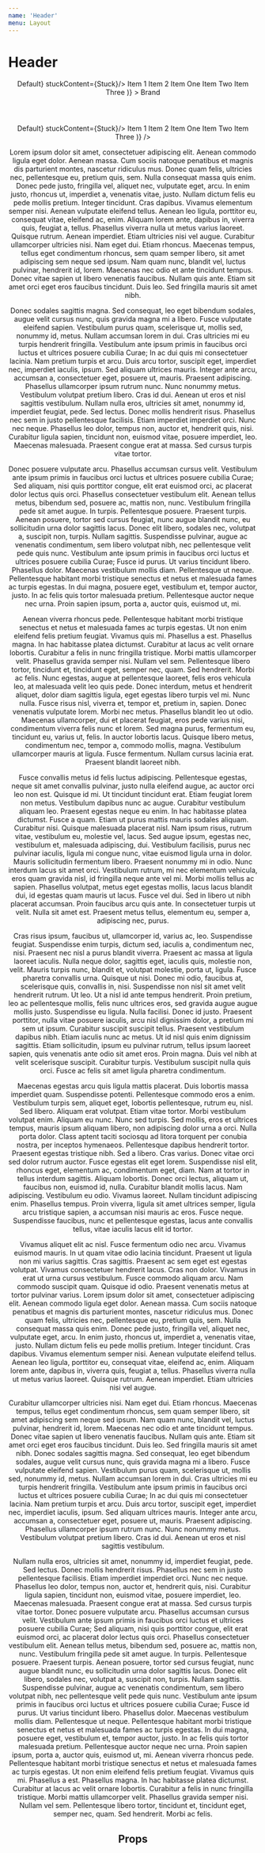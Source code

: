 ```yaml
---
name: 'Header'
menu: Layout
---
```




# Header

<LayoutDemo variant="dark">
  <Header 
    variant="dark"
    sticky={true}
    navItems={(
      <React.Fragment>
        <NavItemSticky variant="light" content={<span>Default</span>} stuckContent={<span>Stuck</span>}/>
        <NavItem href="#" variant="light">Item 1</NavItem>
        <NavItem href="#" variant="light">Item 2</NavItem>
        <NavItemMenu content="Nav Item Menu" variant="light">
          <NavItem href="#">Item One</NavItem>
          <NavItem href="#">Item Two</NavItem>
          <NavItem href="#">Item Three</NavItem>
        </NavItemMenu>
      </React.Fragment>
    )}
  >
    <NavItem href="#">Brand</NavItem>
  </Header>
  <Header 
    variant="primary"
    sticky={true}
    navItems={(
      <React.Fragment>
        <NavItemSticky variant="light" content={<span>Default</span>} stuckContent={<span>Stuck</span>}/>
        <NavItem href="#" variant="light">Item 1</NavItem>
        <NavItem href="#" variant="light">Item 2</NavItem>
        <NavItemMenu content="Nav Item Menu" variant="light">
          <NavItem href="#">Item One</NavItem>
          <NavItem href="#">Item Two</NavItem>
          <NavItem href="#">Item Three</NavItem>
        </NavItemMenu>
      </React.Fragment>
    )}
  />
  <Section variant="background">
    <p>
      Lorem ipsum dolor sit amet, consectetuer adipiscing elit. Aenean commodo ligula eget dolor. Aenean massa. Cum
      sociis natoque penatibus et magnis dis parturient montes, nascetur ridiculus mus. Donec quam felis, ultricies
      nec, pellentesque eu, pretium quis, sem. Nulla consequat massa quis enim. Donec pede justo, fringilla vel,
      aliquet nec, vulputate eget, arcu. In enim justo, rhoncus ut, imperdiet a, venenatis vitae, justo. Nullam dictum
      felis eu pede mollis pretium. Integer tincidunt. Cras dapibus. Vivamus elementum semper nisi. Aenean vulputate
      eleifend tellus. Aenean leo ligula, porttitor eu, consequat vitae, eleifend ac, enim. Aliquam lorem ante,
      dapibus in, viverra quis, feugiat a, tellus. Phasellus viverra nulla ut metus varius laoreet. Quisque rutrum.
      Aenean imperdiet. Etiam ultricies nisi vel augue. Curabitur ullamcorper ultricies nisi. Nam eget dui. Etiam
      rhoncus. Maecenas tempus, tellus eget condimentum rhoncus, sem quam semper libero, sit amet adipiscing sem neque
      sed ipsum. Nam quam nunc, blandit vel, luctus pulvinar, hendrerit id, lorem. Maecenas nec odio et ante tincidunt
      tempus. Donec vitae sapien ut libero venenatis faucibus. Nullam quis ante. Etiam sit amet orci eget eros
      faucibus tincidunt. Duis leo. Sed fringilla mauris sit amet nibh.
    </p>
    <p>
      Donec sodales sagittis magna. Sed consequat, leo eget bibendum sodales, augue velit cursus nunc, quis gravida
      magna mi a libero. Fusce vulputate eleifend sapien. Vestibulum purus quam, scelerisque ut, mollis sed, nonummy
      id, metus. Nullam accumsan lorem in dui. Cras ultricies mi eu turpis hendrerit fringilla. Vestibulum ante ipsum
      primis in faucibus orci luctus et ultrices posuere cubilia Curae; In ac dui quis mi consectetuer lacinia. Nam
      pretium turpis et arcu. Duis arcu tortor, suscipit eget, imperdiet nec, imperdiet iaculis, ipsum. Sed aliquam
      ultrices mauris. Integer ante arcu, accumsan a, consectetuer eget, posuere ut, mauris. Praesent adipiscing.
      Phasellus ullamcorper ipsum rutrum nunc. Nunc nonummy metus. Vestibulum volutpat pretium libero. Cras id dui.
      Aenean ut eros et nisl sagittis vestibulum. Nullam nulla eros, ultricies sit amet, nonummy id, imperdiet
      feugiat, pede. Sed lectus. Donec mollis hendrerit risus. Phasellus nec sem in justo pellentesque facilisis.
      Etiam imperdiet imperdiet orci. Nunc nec neque. Phasellus leo dolor, tempus non, auctor et, hendrerit quis,
      nisi. Curabitur ligula sapien, tincidunt non, euismod vitae, posuere imperdiet, leo. Maecenas malesuada.
      Praesent congue erat at massa. Sed cursus turpis vitae tortor.
    </p>
    <p>
      Donec posuere vulputate arcu. Phasellus accumsan cursus velit. Vestibulum ante ipsum primis in faucibus orci
      luctus et ultrices posuere cubilia Curae; Sed aliquam, nisi quis porttitor congue, elit erat euismod orci, ac
      placerat dolor lectus quis orci. Phasellus consectetuer vestibulum elit. Aenean tellus metus, bibendum sed,
      posuere ac, mattis non, nunc. Vestibulum fringilla pede sit amet augue. In turpis. Pellentesque posuere.
      Praesent turpis. Aenean posuere, tortor sed cursus feugiat, nunc augue blandit nunc, eu sollicitudin urna dolor
      sagittis lacus. Donec elit libero, sodales nec, volutpat a, suscipit non, turpis. Nullam sagittis. Suspendisse
      pulvinar, augue ac venenatis condimentum, sem libero volutpat nibh, nec pellentesque velit pede quis nunc.
      Vestibulum ante ipsum primis in faucibus orci luctus et ultrices posuere cubilia Curae; Fusce id purus. Ut
      varius tincidunt libero. Phasellus dolor. Maecenas vestibulum mollis diam. Pellentesque ut neque. Pellentesque
      habitant morbi tristique senectus et netus et malesuada fames ac turpis egestas. In dui magna, posuere eget,
      vestibulum et, tempor auctor, justo. In ac felis quis tortor malesuada pretium. Pellentesque auctor neque nec
      urna. Proin sapien ipsum, porta a, auctor quis, euismod ut, mi.
    </p>
    <p>
      Aenean viverra rhoncus pede. Pellentesque habitant morbi tristique senectus et netus et malesuada fames ac
      turpis egestas. Ut non enim eleifend felis pretium feugiat. Vivamus quis mi. Phasellus a est. Phasellus magna.
      In hac habitasse platea dictumst. Curabitur at lacus ac velit ornare lobortis. Curabitur a felis in nunc
      fringilla tristique. Morbi mattis ullamcorper velit. Phasellus gravida semper nisi. Nullam vel sem. Pellentesque
      libero tortor, tincidunt et, tincidunt eget, semper nec, quam. Sed hendrerit. Morbi ac felis. Nunc egestas,
      augue at pellentesque laoreet, felis eros vehicula leo, at malesuada velit leo quis pede. Donec interdum, metus
      et hendrerit aliquet, dolor diam sagittis ligula, eget egestas libero turpis vel mi. Nunc nulla. Fusce risus
      nisl, viverra et, tempor et, pretium in, sapien. Donec venenatis vulputate lorem. Morbi nec metus. Phasellus
      blandit leo ut odio. Maecenas ullamcorper, dui et placerat feugiat, eros pede varius nisi, condimentum viverra
      felis nunc et lorem. Sed magna purus, fermentum eu, tincidunt eu, varius ut, felis. In auctor lobortis lacus.
      Quisque libero metus, condimentum nec, tempor a, commodo mollis, magna. Vestibulum ullamcorper mauris at ligula.
      Fusce fermentum. Nullam cursus lacinia erat. Praesent blandit laoreet nibh.
    </p>
    <p>
      Fusce convallis metus id felis luctus adipiscing. Pellentesque egestas, neque sit amet convallis pulvinar, justo
      nulla eleifend augue, ac auctor orci leo non est. Quisque id mi. Ut tincidunt tincidunt erat. Etiam feugiat
      lorem non metus. Vestibulum dapibus nunc ac augue. Curabitur vestibulum aliquam leo. Praesent egestas neque eu
      enim. In hac habitasse platea dictumst. Fusce a quam. Etiam ut purus mattis mauris sodales aliquam. Curabitur
      nisi. Quisque malesuada placerat nisl. Nam ipsum risus, rutrum vitae, vestibulum eu, molestie vel, lacus. Sed
      augue ipsum, egestas nec, vestibulum et, malesuada adipiscing, dui. Vestibulum facilisis, purus nec pulvinar
      iaculis, ligula mi congue nunc, vitae euismod ligula urna in dolor. Mauris sollicitudin fermentum libero.
      Praesent nonummy mi in odio. Nunc interdum lacus sit amet orci. Vestibulum rutrum, mi nec elementum vehicula,
      eros quam gravida nisl, id fringilla neque ante vel mi. Morbi mollis tellus ac sapien. Phasellus volutpat, metus
      eget egestas mollis, lacus lacus blandit dui, id egestas quam mauris ut lacus. Fusce vel dui. Sed in libero ut
      nibh placerat accumsan. Proin faucibus arcu quis ante. In consectetuer turpis ut velit. Nulla sit amet est.
      Praesent metus tellus, elementum eu, semper a, adipiscing nec, purus.
    </p>
    <p>
      Cras risus ipsum, faucibus ut, ullamcorper id, varius ac, leo. Suspendisse feugiat. Suspendisse enim turpis,
      dictum sed, iaculis a, condimentum nec, nisi. Praesent nec nisl a purus blandit viverra. Praesent ac massa at
      ligula laoreet iaculis. Nulla neque dolor, sagittis eget, iaculis quis, molestie non, velit. Mauris turpis nunc,
      blandit et, volutpat molestie, porta ut, ligula. Fusce pharetra convallis urna. Quisque ut nisi. Donec mi odio,
      faucibus at, scelerisque quis, convallis in, nisi. Suspendisse non nisl sit amet velit hendrerit rutrum. Ut leo.
      Ut a nisl id ante tempus hendrerit. Proin pretium, leo ac pellentesque mollis, felis nunc ultrices eros, sed
      gravida augue augue mollis justo. Suspendisse eu ligula. Nulla facilisi. Donec id justo. Praesent porttitor,
      nulla vitae posuere iaculis, arcu nisl dignissim dolor, a pretium mi sem ut ipsum. Curabitur suscipit suscipit
      tellus. Praesent vestibulum dapibus nibh. Etiam iaculis nunc ac metus. Ut id nisl quis enim dignissim sagittis.
      Etiam sollicitudin, ipsum eu pulvinar rutrum, tellus ipsum laoreet sapien, quis venenatis ante odio sit amet
      eros. Proin magna. Duis vel nibh at velit scelerisque suscipit. Curabitur turpis. Vestibulum suscipit nulla quis
      orci. Fusce ac felis sit amet ligula pharetra condimentum.
    </p>
    <p>
      Maecenas egestas arcu quis ligula mattis placerat. Duis lobortis massa imperdiet quam. Suspendisse potenti.
      Pellentesque commodo eros a enim. Vestibulum turpis sem, aliquet eget, lobortis pellentesque, rutrum eu, nisl.
      Sed libero. Aliquam erat volutpat. Etiam vitae tortor. Morbi vestibulum volutpat enim. Aliquam eu nunc. Nunc sed
      turpis. Sed mollis, eros et ultrices tempus, mauris ipsum aliquam libero, non adipiscing dolor urna a orci.
      Nulla porta dolor. Class aptent taciti sociosqu ad litora torquent per conubia nostra, per inceptos hymenaeos.
      Pellentesque dapibus hendrerit tortor. Praesent egestas tristique nibh. Sed a libero. Cras varius. Donec vitae
      orci sed dolor rutrum auctor. Fusce egestas elit eget lorem. Suspendisse nisl elit, rhoncus eget, elementum ac,
      condimentum eget, diam. Nam at tortor in tellus interdum sagittis. Aliquam lobortis. Donec orci lectus, aliquam
      ut, faucibus non, euismod id, nulla. Curabitur blandit mollis lacus. Nam adipiscing. Vestibulum eu odio. Vivamus
      laoreet. Nullam tincidunt adipiscing enim. Phasellus tempus. Proin viverra, ligula sit amet ultrices semper,
      ligula arcu tristique sapien, a accumsan nisi mauris ac eros. Fusce neque. Suspendisse faucibus, nunc et
      pellentesque egestas, lacus ante convallis tellus, vitae iaculis lacus elit id tortor.
    </p>
    <p>
      Vivamus aliquet elit ac nisl. Fusce fermentum odio nec arcu. Vivamus euismod mauris. In ut quam vitae odio
      lacinia tincidunt. Praesent ut ligula non mi varius sagittis. Cras sagittis. Praesent ac sem eget est egestas
      volutpat. Vivamus consectetuer hendrerit lacus. Cras non dolor. Vivamus in erat ut urna cursus vestibulum. Fusce
      commodo aliquam arcu. Nam commodo suscipit quam. Quisque id odio. Praesent venenatis metus at tortor pulvinar
      varius. Lorem ipsum dolor sit amet, consectetuer adipiscing elit. Aenean commodo ligula eget dolor. Aenean
      massa. Cum sociis natoque penatibus et magnis dis parturient montes, nascetur ridiculus mus. Donec quam felis,
      ultricies nec, pellentesque eu, pretium quis, sem. Nulla consequat massa quis enim. Donec pede justo, fringilla
      vel, aliquet nec, vulputate eget, arcu. In enim justo, rhoncus ut, imperdiet a, venenatis vitae, justo. Nullam
      dictum felis eu pede mollis pretium. Integer tincidunt. Cras dapibus. Vivamus elementum semper nisi. Aenean
      vulputate eleifend tellus. Aenean leo ligula, porttitor eu, consequat vitae, eleifend ac, enim. Aliquam lorem
      ante, dapibus in, viverra quis, feugiat a, tellus. Phasellus viverra nulla ut metus varius laoreet. Quisque
      rutrum. Aenean imperdiet. Etiam ultricies nisi vel augue.
    </p>
    <p>
      Curabitur ullamcorper ultricies nisi. Nam eget dui. Etiam rhoncus. Maecenas tempus, tellus eget condimentum
      rhoncus, sem quam semper libero, sit amet adipiscing sem neque sed ipsum. Nam quam nunc, blandit vel, luctus
      pulvinar, hendrerit id, lorem. Maecenas nec odio et ante tincidunt tempus. Donec vitae sapien ut libero
      venenatis faucibus. Nullam quis ante. Etiam sit amet orci eget eros faucibus tincidunt. Duis leo. Sed fringilla
      mauris sit amet nibh. Donec sodales sagittis magna. Sed consequat, leo eget bibendum sodales, augue velit cursus
      nunc, quis gravida magna mi a libero. Fusce vulputate eleifend sapien. Vestibulum purus quam, scelerisque ut,
      mollis sed, nonummy id, metus. Nullam accumsan lorem in dui. Cras ultricies mi eu turpis hendrerit fringilla.
      Vestibulum ante ipsum primis in faucibus orci luctus et ultrices posuere cubilia Curae; In ac dui quis mi
      consectetuer lacinia. Nam pretium turpis et arcu. Duis arcu tortor, suscipit eget, imperdiet nec, imperdiet
      iaculis, ipsum. Sed aliquam ultrices mauris. Integer ante arcu, accumsan a, consectetuer eget, posuere ut,
      mauris. Praesent adipiscing. Phasellus ullamcorper ipsum rutrum nunc. Nunc nonummy metus. Vestibulum volutpat
      pretium libero. Cras id dui. Aenean ut eros et nisl sagittis vestibulum.
    </p>
    <p>
      Nullam nulla eros, ultricies sit amet, nonummy id, imperdiet feugiat, pede. Sed lectus. Donec mollis hendrerit
      risus. Phasellus nec sem in justo pellentesque facilisis. Etiam imperdiet imperdiet orci. Nunc nec neque.
      Phasellus leo dolor, tempus non, auctor et, hendrerit quis, nisi. Curabitur ligula sapien, tincidunt non,
      euismod vitae, posuere imperdiet, leo. Maecenas malesuada. Praesent congue erat at massa. Sed cursus turpis
      vitae tortor. Donec posuere vulputate arcu. Phasellus accumsan cursus velit. Vestibulum ante ipsum primis in
      faucibus orci luctus et ultrices posuere cubilia Curae; Sed aliquam, nisi quis porttitor congue, elit erat
      euismod orci, ac placerat dolor lectus quis orci. Phasellus consectetuer vestibulum elit. Aenean tellus metus,
      bibendum sed, posuere ac, mattis non, nunc. Vestibulum fringilla pede sit amet augue. In turpis. Pellentesque
      posuere. Praesent turpis. Aenean posuere, tortor sed cursus feugiat, nunc augue blandit nunc, eu sollicitudin
      urna dolor sagittis lacus. Donec elit libero, sodales nec, volutpat a, suscipit non, turpis. Nullam sagittis.
      Suspendisse pulvinar, augue ac venenatis condimentum, sem libero volutpat nibh, nec pellentesque velit pede quis
      nunc. Vestibulum ante ipsum primis in faucibus orci luctus et ultrices posuere cubilia Curae; Fusce id purus. Ut
      varius tincidunt libero. Phasellus dolor. Maecenas vestibulum mollis diam. Pellentesque ut neque. Pellentesque
      habitant morbi tristique senectus et netus et malesuada fames ac turpis egestas. In dui magna, posuere eget,
      vestibulum et, tempor auctor, justo. In ac felis quis tortor malesuada pretium. Pellentesque auctor neque nec
      urna. Proin sapien ipsum, porta a, auctor quis, euismod ut, mi. Aenean viverra rhoncus pede. Pellentesque
      habitant morbi tristique senectus et netus et malesuada fames ac turpis egestas. Ut non enim eleifend felis
      pretium feugiat. Vivamus quis mi. Phasellus a est. Phasellus magna. In hac habitasse platea dictumst. Curabitur
      at lacus ac velit ornare lobortis. Curabitur a felis in nunc fringilla tristique. Morbi mattis ullamcorper
      velit. Phasellus gravida semper nisi. Nullam vel sem. Pellentesque libero tortor, tincidunt et, tincidunt eget,
      semper nec, quam. Sed hendrerit. Morbi ac felis.
    </p>
  </Section>
</LayoutDemo>

## Props

<PropsTable of={HeaderBase} />

